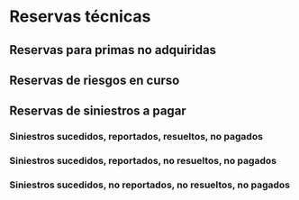 <!------------------------------------------------------------------------------------------------->
# Reservas técnicas

## Reservas para primas no adquiridas

## Reservas de riesgos en curso

## Reservas de siniestros a pagar

### Siniestros sucedidos, reportados, resueltos, no pagados
  
### Siniestros sucedidos, reportados, no resueltos, no pagados
  
### Siniestros sucedidos, no reportados, no resueltos, no pagados
